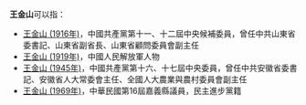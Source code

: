 '''王金山'''可以指：
* [[王金山_(1916年)|王金山 (1916年)]]，中國共產黨第十一、十二屆中央候補委員，曾任中共山東省委書記、山東省副省長、山東省顧問委員會副主任
* [[王金山_(1919年)|王金山 (1919年)]]，中國人民解放軍人物
* [[王金山_(1945年)|王金山 (1945年)]]，中國共產黨第十六、十七屆中央委員，曾任中共安徽省委書記、安徽省人大常委會主任、全國人大農業與農村委員會副主任
* [[王金山_(1969年)|王金山 (1969年)]]，中華民國第16屆嘉義縣議員，民主進步黨籍
{{disambig|J金山|Cat=三字王姓人名消歧义}}
